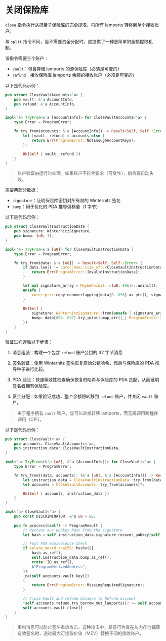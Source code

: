 # 关闭保险库

`close` 指令执行从抗量子保险库的完全提取，将所有 lamports 转移到单个接收账户。

与 `split` 指令不同，当不需要资金分配时，这提供了一种更简单的全额提取机制。

<ArticleSection name="所需账户" id="required-accounts" level="h2" />

该指令需要三个账户：

- `vault`：包含存储 lamports 的源保险库（必须是可变的）
- `refund`：接收保险库 lamports 余额的接收账户（必须是可变的）

以下是代码示例：

```rust
pub struct CloseVaultAccounts<'a> {
    pub vault: &'a AccountInfo,
    pub refund: &'a AccountInfo,
}

impl<'a> TryFrom<&'a [AccountInfo]> for CloseVaultAccounts<'a> {
    type Error = ProgramError;

    fn try_from(accounts: &'a [AccountInfo]) -> Result<Self, Self::Error> {
        let [vault, refund] = accounts else {
            return Err(ProgramError::NotEnoughAccountKeys);
        };

        Ok(Self { vault, refund })
    }
}

```

> 账户验证由运行时处理。如果账户不符合要求（可变性），指令将自动失败。

<ArticleSection name="指令数据" id="instruction-data" level="h2" />

需要两部分数据：
- `signature`：证明保险库密钥对所有权的 Winternitz 签名
- `bump`：用于优化的 PDA 推导偏移量（1 字节）

以下是代码示例：

```rust
pub struct CloseVaultInstructionData {
    pub signature: WinternitzSignature,
    pub bump: [u8; 1],
}

impl<'a> TryFrom<&'a [u8]> for CloseVaultInstructionData {
    type Error = ProgramError;

    fn try_from(data: &'a [u8]) -> Result<Self, Self::Error> {
        if data.len() != core::mem::size_of::<CloseVaultInstructionData>() {
            return Err(ProgramError::InvalidInstructionData);
        }

        let mut signature_array = MaybeUninit::<[u8; 896]>::uninit();
        unsafe {
            core::ptr::copy_nonoverlapping(data[0..896].as_ptr(), signature_array.as_mut_ptr() as *mut u8, 896);
        }
        
        Ok(Self { 
            signature: WinternitzSignature::from(unsafe { signature_array.assume_init() }),
            bump: data[896..897].try_into().map_err(|_| ProgramError::InvalidInstructionData)?,
        })
    }
}
```

<ArticleSection name="指令逻辑" id="instruction-logic" level="h2" />

验证过程遵循以下步骤：

1. 消息组装：构建一个包含 `refund` 账户公钥的 32 字节消息

2. 签名验证：使用 Winternitz 签名恢复原始公钥哈希，然后与保险库的 PDA 推导种子进行比较。

3. PDA 验证：快速等效性检查确保恢复的哈希与保险库的 PDA 匹配，从而证明签名者拥有保险库。

4. 资金分配：如果验证成功，整个余额将转移到 `refund` 账户，并关闭 `vault` 账户。

> 由于程序拥有 `vault` 账户，您可以直接转移 lamports，而无需调用跨程序调用（CPI）。

以下是代码示例：

```rust
pub struct CloseVault<'a> {
    pub accounts: CloseVaultAccounts<'a>,
    pub instruction_data: CloseVaultInstructionData,
}

impl<'a> TryFrom<(&'a [u8], &'a [AccountInfo])> for CloseVault<'a> {
    type Error = ProgramError;

    fn try_from((data, accounts): (&'a [u8], &'a [AccountInfo])) -> Result<Self, Self::Error> {
        let instruction_data = CloseVaultInstructionData::try_from(data)?;
        let accounts = CloseVaultAccounts::try_from(accounts)?;

        Ok(Self { accounts, instruction_data })
    }
}

impl<'a> CloseVault<'a> {
    pub const DISCRIMINATOR: &'a u8 = &2;
 
    pub fn process(&self) -> ProgramResult {
        // Recover our pubkey hash from the signature
        let hash = self.instruction_data.signature.recover_pubkey(self.accounts.refund.key()).merklize();

        // Fast PDA equivalence check
        if solana_nostd_sha256::hashv(&[
            hash.as_ref(),
            self.instruction_data.bump.as_ref(),
            crate::ID.as_ref(),
            b"ProgramDerivedAddress",
        ])
        .ne(self.accounts.vault.key())
        {
            return Err(ProgramError::MissingRequiredSignature);
        }

        // Close Vault and refund balance to Refund account
        *self.accounts.refund.try_borrow_mut_lamports()? += self.accounts.vault.lamports();
        self.accounts.vault.close()
    }
}
```

> 重构消息可以防止签名重放攻击，这种攻击中，恶意行为者在从内存池捕获有效签名时，通过最大可提取价值（MEV）替换不同的接收账户。
